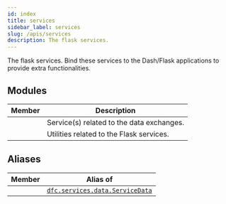 ```yaml
---
id: index
title: services
sidebar_label: services
slug: /apis/services
description: The flask services.
---
```



<APITopBar type="package" source="services" />

The flask services. Bind these services to the Dash/Flask applications to provide
extra functionalities.

## Modules

|                                        Member                                         | <center>Description</center>              |
| :-----------------------------------------------------------------------------------: | :---------------------------------------- |
|      [<IconObjType type="module" hasText={true} text="data"/>](./data/index.mdx)      | Service(s) related to the data exchanges. |
| [<IconObjType type="module" hasText={true} text="utilities"/>](./utilities/index.mdx) | Utilities related to the Flask services.  |

## Aliases

|                            Member                             | <center>Alias of</center>                                 |
| :-----------------------------------------------------------: | :-------------------------------------------------------- |
| <IconObjType type="class" hasText={true} text="ServiceData"/> | [`dfc.services.data.ServiceData`](./data/ServiceData.mdx) |
